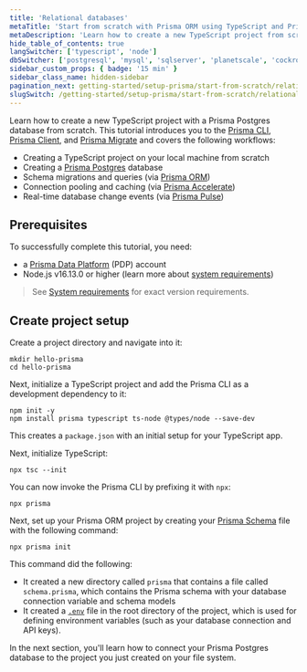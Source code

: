 ```yaml
---
title: 'Relational databases'
metaTitle: 'Start from scratch with Prisma ORM using TypeScript and Prisma Postgres (15 min)'
metaDescription: 'Learn how to create a new TypeScript project from scratch by connecting Prisma ORM to your Prisma Postgres database and generating a Prisma Client for database access.'
hide_table_of_contents: true
langSwitcher: ['typescript', 'node']
dbSwitcher: ['postgresql', 'mysql', 'sqlserver', 'planetscale', 'cockroachdb', 'prisma-postgres']
sidebar_custom_props: { badge: '15 min' }
sidebar_class_name: hidden-sidebar
pagination_next: getting-started/setup-prisma/start-from-scratch/relational-databases/connect-your-database-typescript-prisma-postgres
slugSwitch: /getting-started/setup-prisma/start-from-scratch/relational-databases-
---
```


Learn how to create a new TypeScript project with a Prisma Postgres database from scratch. This tutorial introduces you to the [Prisma CLI](/orm/tools/prisma-cli), [Prisma Client](/orm/prisma-client), and [Prisma Migrate](/orm/prisma-migrate) and covers the following workflows:

- Creating a TypeScript project on your local machine from scratch
- Creating a [Prisma Postgres](https://prisma.io/data-platform/postgres) database
- Schema migrations and queries (via [Prisma ORM](https://www.prisma.io/orm))
- Connection pooling and caching (via [Prisma Accelerate](https://prisma.io/data-platform/accelerate))
- Real-time database change events (via [Prisma Pulse](https://prisma.io/data-platform/pulse))

## Prerequisites

To successfully complete this tutorial, you need:
- a [Prisma Data Platform](https://console.prisma.io/) (PDP) account
- Node.js v16.13.0 or higher (learn more about [system requirements](/orm/reference/system-requirements))

> See [System requirements](/orm/reference/system-requirements) for exact version requirements.

## Create project setup

Create a project directory and navigate into it:

```terminal copy
mkdir hello-prisma
cd hello-prisma
```

Next, initialize a TypeScript project and add the Prisma CLI as a development dependency to it:

```terminal copy
npm init -y
npm install prisma typescript ts-node @types/node --save-dev
```

This creates a `package.json` with an initial setup for your TypeScript app.

Next, initialize TypeScript:

```terminal copy
npx tsc --init
```

You can now invoke the Prisma CLI by prefixing it with `npx`:

```terminal
npx prisma
```

Next, set up your Prisma ORM project by creating your [Prisma Schema](/orm/prisma-schema) file with the following command:

```terminal copy
npx prisma init
```

This command did the following:

- It created a new directory called `prisma` that contains a file called `schema.prisma`, which contains the Prisma schema with your database connection variable and schema models
- It created a [`.env`](/orm/more/development-environment/environment-variables/env-files) file in the root directory of the project, which is used for defining environment variables (such as your database connection and API keys).

In the next section, you'll learn how to connect your Prisma Postgres database to the project you just created on your file system.